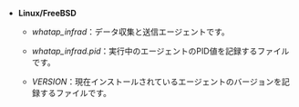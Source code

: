 - **Linux/FreeBSD**

  - *whatap_infrad*：データ収集と送信エージェントです。

  - *whatap_infrad.pid*：実行中のエージェントのPID値を記録するファイルです。

  - *VERSION*：現在インストールされているエージェントのバージョンを記録するファイルです。